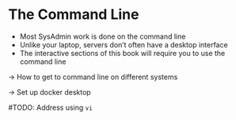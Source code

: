 # The Command Line {#command-line}

* Most SysAdmin work is done on the command line
* Unlike your laptop, servers don't often have a desktop interface
* The interactive sections of this book will require you to use the command line

-> How to get to command line on different systems

-> Set up docker desktop

#TODO: Address using `vi`
